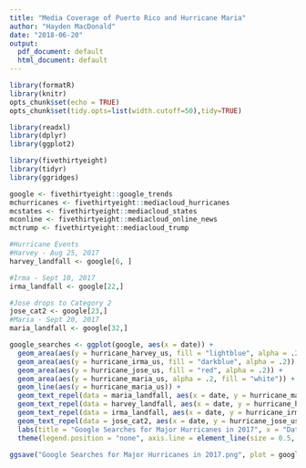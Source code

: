 ```yaml
---
title: "Media Coverage of Puerto Rico and Hurricane Maria"
author: "Hayden MacDonald"
date: "2018-06-20"
output:
  pdf_document: default
  html_document: default
---
```


```r
library(formatR)
library(knitr)
opts_chunk$set(echo = TRUE)
opts_chunk$set(tidy.opts=list(width.cutoff=50),tidy=TRUE)

library(readxl)
library(dplyr)
library(ggplot2)
```

```r
library(fivethirtyeight)
library(tidyr)
library(ggridges)
```

```r
google <- fivethirtyeight::google_trends
mchurricanes <- fivethirtyeight::mediacloud_hurricanes
mcstates <- fivethirtyeight::mediacloud_states
mconline <- fivethirtyeight::mediacloud_online_news
mctrump <- fivethirtyeight::mediacloud_trump
```


```r
#Hurricane Events
#Harvey - Aug 25, 2017
harvey_landfall <- google[6, ]

#Irma - Sept 10, 2017
irma_landfall <- google[22,]

#Jose drops to Category 2
jose_cat2 <- google[23,]
#Maria - Sept 20, 2017
maria_landfall <- google[32,]

google_searches <- ggplot(google, aes(x = date)) + 
  geom_area(aes(y = hurricane_harvey_us, fill = "lightblue", alpha = .2)) + 
  geom_area(aes(y = hurricane_irma_us, fill = "darkblue", alpha = .2)) + 
  geom_area(aes(y = hurricane_jose_us, fill = "red", alpha = .2)) + 
  geom_area(aes(y = hurricane_maria_us, alpha = .2, fill = "white")) + 
  geom_line(aes(y = hurricane_maria_us)) + 
  geom_text_repel(data = maria_landfall, aes(x = date, y = hurricane_maria_us, label = "Maria's Landfall"), box.padding = .25, point.padding = .6) + 
  geom_text_repel(data = harvey_landfall, aes(x = date, y = hurricane_harvey_us, label = "Harvey's Landfall"), box.padding = .5, point.padding = .6) + 
  geom_text_repel(data = irma_landfall, aes(x = date, y = hurricane_irma_us, label = "Irma's Landfall"), box.padding = .5, point.padding = .6) + 
  geom_text_repel(data = jose_cat2, aes(x = date, y = hurricane_jose_us, label = "Jose drops to Category 2"), box.padding = .2, point.padding = .6) + 
  labs(title = "Google Searches for Major Hurricanes in 2017", x = "Date", y = "", caption = "data: fivethirtyeight | Graphic: @HYDNMCDNLD") + 
  theme(legend.position = "none", axis.line = element_line(size = 0.5, linetype = "solid"), panel.grid.minor = element_line(linetype = "blank"), axis.text.y = element_blank())

ggsave("Google Searches for Major Hurricanes in 2017.png", plot = google_searches, device = "png", dpi = 300, path = "C:/Users/Hayden/Documents/hmd-tidy-tuesday/week12")
```

```r

```

























